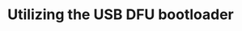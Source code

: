 ---
title: Utilizing the USB DFU bootloader
sidebar_position: 3
slug: /atmega32u4_breakout/advanced-guides/utilizing-dfu-bootloader

# Necessary for good meta-data / SEO
keywords: [atmega32u4, breadboard, prototyping, oshw, hardware, kicad, debugging, avr, usb, dfu, usb-dfu]
description: Guide on how to execute and use the USB DFU bootloader for the atmega32u4 breakout board by great lakes dev
# image: tbd
---